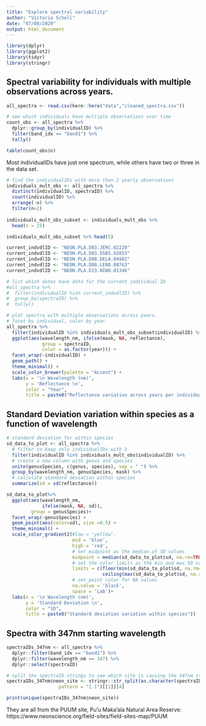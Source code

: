 ```yaml
---
title: "Explore spectral variability"
author: "Victoria Scholl"
date: "07/08/2020"
output: html_document
---
```


```r
library(dplyr)
library(ggplot2)
library(tidyr)
library(stringr)
```


## Spectral variability for individuals with multiple observations across years.

```r
all_spectra <- read.csv(here::here("data","cleaned_spectra.csv"))
```

```r
# see which individuals have multiple observations over time 
count_obs <- all_spectra %>%
  dplyr::group_by(individualID) %>% 
  filter(band_idx == "band1") %>%
  tally() 

table(count_obs$n)
```

Most individualIDs have just one spectrum, while others have two or three in the data set. 

```r
# find the individualIDs with more than 2 yearly observations
individuals_mult_obs <- all_spectra %>%
  distinct(individualID, spectraID) %>%
  count(individualID) %>%
  arrange(-n) %>% 
  filter(n>2)
  
individuals_mult_obs_subset <- individuals_mult_obs %>%
  head(n = 25)

individuals_mult_obs_subset %>% head(5)
```

```r
current_indvdlID <- "NEON.PLA.D03.JERC.02220"
current_indvdlID <- "NEON.PLA.D03.OSBS.02053"
current_indvdlID <- "NEON.PLA.D08.DELA.04982"
current_indvdlID <- "NEON.PLA.D08.LENO.08763"
current_indvdlID <- "NEON.PLA.D13.NIWO.01346"

# list which dates have data for the current individual ID 
#all_spectra %>%
#  filter(individualID %in% current_indvdlID) %>%
#  group_by(spectraID) %>% 
#  tally()
```

```r
# plot spectra with multiple observations across years. 
# facet by individual, color by year
all_spectra %>%
  filter(individualID %in% individuals_mult_obs_subset$individualID) %>% 
  ggplot(aes(wavelength_nm, ifelse(mask, NA, reflectance), 
             group = spectraID,
             color = as.factor(year))) + 
  facet_wrap(~individualID) + 
  geom_path() + 
  theme_minimal() + 
  scale_color_brewer(palette = "Accent") +
  labs(x = '\n Wavelength (nm)',
       y = 'Reflectance \n',
       color = "Year",
       title = paste0("Reflectance variation across years per individual"))
```

## Standard Deviation variation within species as a function of wavelength 

```r
# standard deviation for within species
sd_data_to_plot <- all_spectra %>% 
  # filter to keep only individualIDs with 3 
  filter(individualID %in% individuals_mult_obs$individualID) %>%
  # create a new column with genus and species
  unite(genusSpecies, c(genus, species), sep = " ") %>%
  group_by(wavelength_nm, genusSpecies, mask) %>%
  # calculate standard deviation within species
  summarize(sd = sd(reflectance)) 

sd_data_to_plot%>% 
  ggplot(aes(wavelength_nm, 
             ifelse(mask, NA, sd)),
         group = genusSpecies)+
  facet_wrap(~genusSpecies) + 
  geom_point(aes(color=sd), size =0.5) + 
  theme_minimal() + 
  scale_color_gradient2(#low = 'yellow',
                        mid = 'blue',  
                        high = 'red',
                        # set midpoint as the median of SD values
                        midpoint = median(sd_data_to_plot$sd, na.rm=TRUE),
                        # set the color limits as the min and max SD values
                        limits = c(floor(min(sd_data_to_plot$sd, na.rm=TRUE)), 
                                   ceiling(max(sd_data_to_plot$sd, na.rm=TRUE))),
                        # set point color for NA values
                        na.value = 'black',
                        space = 'Lab')+
  labs(x = '\n Wavelength (nm)',
       y = 'Standard Deviation \n',
       color = "SD",
       title = paste0("Standard deviation variation within species"))
```




## Spectra with 347nm starting wavelength

```r
spectraIDs_347nm <- all_spectra %>%
  dplyr::filter(band_idx == "band1") %>% 
  dplyr::filter(wavelength_nm == 347) %>% 
  dplyr::select(spectraID)

# split the spectraID strings to see which site is causing the 347nm starting wavelength
spectraIDs_347nm$neon_site <- stringr::str_split(as.character(spectraIDs_347nm$spectraID),
                   pattern = "[.]")[[1]][4]

print(unique(spectraIDs_347nm$neon_site))
```

They are all from the PUUM site, Pu'u Maka'ala Natural Area Reserve: https://www.neonscience.org/field-sites/field-sites-map/PUUM
